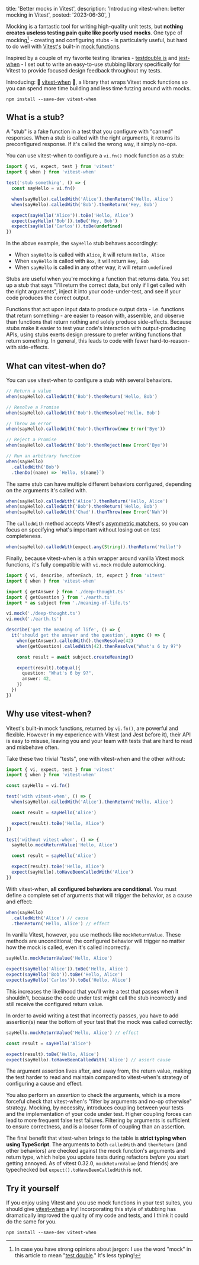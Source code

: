   title: 'Better mocks in Vitest',
  description: 'Introducing vitest-when: better mocking in Vitest',
  posted: '2023-06-30',
}

Mocking is a fantastic tool for writing high-quality unit tests, but **nothing
creates useless testing pain quite like poorly used mocks**. One type of
mocking[^1] - creating and configuring stubs - is particularly useful, but hard
to do well with [Vitest's][vitest] built-in [mock functions][].

[^1]:
    In case you have strong opinions about jargon: I use the word "mock" in this
    article to mean "[test double][]." It's less typing!

Inspired by a couple of my favorite testing libraries - [testdouble.js][] and
[jest-when][] - I set out to write an easy-to-use stubbing library specifically
for Vitest to provide focused design feedback throughout my tests.

Introducing: :tada: [vitest-when][] :tada:, a library that wraps Vitest mock
functions so you can spend more time building and less time futzing around with
mocks.

```shell
npm install --save-dev vitest-when
```

## What is a stub?

A "stub" is a fake function in a test that you configure with "canned"
responses. When a stub is called with the right arguments, it returns its
preconfigured response. If it's called the wrong way, it simply no-ops.

You can use vitest-when to configure a `vi.fn()` mock function as a stub:

```ts
import { vi, expect, test } from 'vitest'
import { when } from 'vitest-when'

test('stub something', () => {
  const sayHello = vi.fn()

  when(sayHello).calledWith('Alice').thenReturn('Hello, Alice')
  when(sayHello).calledWith('Bob').thenReturn('Hey, Bob')

  expect(sayHello('Alice')).toBe('Hello, Alice')
  expect(sayHello('Bob')).toBe('Hey, Bob')
  expect(sayHello('Carlos')).toBe(undefined)
})
```

In the above example, the `sayHello` stub behaves accordingly:

- When `sayHello` is called with `Alice`, it will return `Hello, Alice`
- When `sayHello` is called with `Box`, it will return `Hey, Bob`
- When `sayHello` is called in any other way, it will return `undefined`

Stubs are useful when you're mocking a function that returns data. You set up a
stub that says "I'll return the correct data, but only if I get called with the
right arguments", inject it into your code-under-test, and see if your code
produces the correct output.

Functions that act upon input data to produce output data - i.e. functions that
return something - are easier to reason with, assemble, and observe than
functions that return nothing and solely produce side-effects. Because stubs
make it easier to test your code's interaction with output-producing APIs, using
stubs exerts design pressure to prefer writing functions that return something.
In general, this leads to code with fewer hard-to-reason-with side-effects.

## What can vitest-when do?

You can use vitest-when to configure a stub with several behaviors.

```ts
// Return a value
when(sayHello).calledWith('Bob').thenReturn('Hello, Bob')

// Resolve a Promise
when(sayHello).calledWith('Bob').thenResolve('Hello, Bob')

// Throw an error
when(sayHello).calledWith('Bob').thenThrow(new Error('Bye'))

// Reject a Promise
when(sayHello).calledWith('Bob').thenReject(new Error('Bye'))

// Run an arbitrary function
when(sayHello)
  .calledWith('Bob')
  .thenDo((name) => `Hello, ${name}`)
```

The same stub can have multiple different behaviors configured, depending on the
arguments it's called with.

```ts
when(sayHello).calledWith('Alice').thenReturn('Hello, Alice')
when(sayHello).calledWith('Bob').thenReturn('Hello, Bob')
when(sayHello).calledWith('Chad').thenThrow(new Error('Nah'))
```

The `calledWith` method accepts Vitest's [asymmetric matchers][], so you can
focus on specifying what's important without losing out on test completeness.

```ts
when(sayHello).calledWith(expect.any(String)).thenReturn('Hello!')
```

Finally, because vitest-when is a thin wrapper around vanilla Vitest mock
functions, it's fully compatible with `vi.mock` module automocking.

```ts
import { vi, describe, afterEach, it, expect } from 'vitest'
import { when } from 'vitest-when'

import { getAnswer } from './deep-thought.ts'
import { getQuestion } from './earth.ts'
import * as subject from './meaning-of-life.ts'

vi.mock('./deep-thought.ts')
vi.mock('./earth.ts')

describe('get the meaning of life', () => {
  it('should get the answer and the question', async () => {
    when(getAnswer).calledWith().thenResolve(42)
    when(getQuestion).calledWith(42).thenResolve("What's 6 by 9?")

    const result = await subject.createMeaning()

    expect(result).toEqual({
      question: "What's 6 by 9?",
      answer: 42,
    })
  })
})
```

## Why use vitest-when?

Vitest's built-in mock functions, returned by `vi.fn()`, are powerful and
flexible. However in my experience with Vitest (and Jest before it), their API
is easy to misuse, leaving you and your team with tests that are hard to read
and misbehave often.

Take these two trivial "tests", one with vitest-when and the other without:

```ts
import { vi, expect, test } from 'vitest'
import { when } from 'vitest-when'

const sayHello = vi.fn()

test('with vitest-when', () => {
  when(sayHello).calledWith('Alice').thenReturn('Hello, Alice')

  const result = sayHello('Alice')

  expect(result).toBe('Hello, Alice')
})

test('without vitest-when', () => {
  sayHello.mockReturnValue('Hello, Alice')

  const result = sayHello('Alice')

  expect(result).toBe('Hello, Alice')
  expect(sayHello).toHaveBeenCalledWith('Alice')
})
```

With vitest-when, **all configured behaviors are conditional**. You must define
a complete set of arguments that will trigger the behavior, as a cause and
effect:

```ts
when(sayHello)
  .calledWith('Alice') // cause
  .thenReturn('Hello, Alice') // effect
```

In vanilla Vitest, however, you use methods like `mockReturnValue`. These
methods are unconditional; the configured behavior will trigger no matter how
the mock is called, even it's called incorrectly.

```ts
sayHello.mockReturnValue('Hello, Alice')

expect(sayHello('Alice')).toBe('Hello, Alice')
expect(sayHello('Bob')).toBe('Hello, Alice')
expect(sayHello('Carlos')).toBe('Hello, Alice')
```

This increases the likelihood that you'll write a test that passes when it
shouldn't, because the code under test might call the stub incorrectly and still
receive the configured return value.

In order to avoid writing a test that incorrectly passes, you have to add
assertion(s) near the bottom of your test that the mock was called correctly:

```ts
sayHello.mockReturnValue('Hello, Alice') // effect

const result = sayHello('Alice')

expect(result).toBe('Hello, Alice')
expect(sayHello).toHaveBeenCalledWith('Alice') // assert cause
```

The argument assertion lives after, and away from, the return value, making the
test harder to read and maintain compared to vitest-when's strategy of
configuring a cause and effect.

You also perform an _assertion_ to check the arguments, which is a more forceful
check that vitest-when's "filter by arguments and no-op otherwise" strategy.
Mocking, by necessity, introduces coupling between your tests and the
implementation of your code under test. Higher coupling forces can lead to more
frequent false test failures. Filtering by arguments is sufficient to ensure
correctness, and is a looser form of coupling than an assertion.

The final benefit that vitest-when brings to the table is **strict typing when
using TypeScript**. The arguments to both `calledWith` and `thenReturn` (and
other behaviors) are checked against the mock function's arguments and return
type, which helps you update tests during refactors _before_ you start getting
annoyed. As of vitest 0.32.0, `mockReturnValue` (and friends) are typechecked
but `expect().toHaveBeenCalledWith` is not.

## Try it yourself

If you enjoy using Vitest and you use mock functions in your test suites, you
should give [vitest-when][] a try! Incorporating this style of stubbing has
dramatically improved the quality of my code and tests, and I think it could do
the same for you.

```shell
npm install --save-dev vitest-when
```

[vitest]: https://vitest.dev
[mock functions]: https://vitest.dev/api/mock.html
[asymmetric matchers]: https://vitest.dev/api/expect.html#expect-anything
[jest mock functions]: https://jestjs.io/docs/mock-function-api
[testdouble.js]: https://github.com/testdouble/testdouble.js
[jest-when]: https://github.com/timkindberg/jest-when
[vitest-when]: https://github.com/mcous/vitest-when
[test double]: https://en.wikipedia.org/wiki/Test_double
